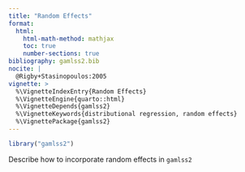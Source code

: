 ```yaml
---
title: "Random Effects"
format: 
  html:
    html-math-method: mathjax
    toc: true
    number-sections: true
bibliography: gamlss2.bib
nocite: |
  @Rigby+Stasinopoulos:2005
vignette: >
  %\VignetteIndexEntry{Random Effects}
  %\VignetteEngine{quarto::html}
  %\VignetteDepends{gamlss2}
  %\VignetteKeywords{distributional regression, random effects}
  %\VignettePackage{gamlss2}
---
```


```r
library("gamlss2")
```

Describe how to incorporate random effects in `gamlss2`

